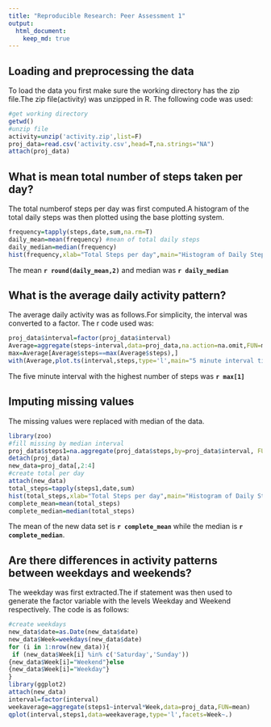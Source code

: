 ```yaml
---
title: "Reproducible Research: Peer Assessment 1"
output: 
  html_document:
    keep_md: true
---
```



## Loading and preprocessing the data
To load the data you first make sure the working directory has the zip file.The zip file(activity) was unzipped in R. The following code was used:
```r
#get working directory
getwd()
#unzip file
activity=unzip('activity.zip',list=F)
proj_data=read.csv('activity.csv',head=T,na.strings="NA")
attach(proj_data)
```


## What is mean total number of steps taken per day?
The total numberof steps per day was first computed.A histogram of the total daily steps was then plotted using the base plotting system.
```r
frequency=tapply(steps,date,sum,na.rm=T)
daily_mean=mean(frequency) #mean of total daily steps
daily_median=median(frequency)
hist(frequency,xlab="Total Steps per day",main="Histogram of Daily Steps")
```

The mean **`r round(daily_mean,2)`** and median was **`r daily_median`**


## What is the average daily activity pattern?
The average daily activity was as follows.For simplicity, the interval was converted to a factor.
The r code used was:
```r
proj_data$interval=factor(proj_data$interval)
Average=aggregate(steps~interval,data=proj_data,na.action=na.omit,FUN=mean)
max=Average[Average$steps==max(Average$steps),]
with(Average,plot.ts(interval,steps,type='l',main="5 minute interval time series"))
```

The five minute interval with the highest number of steps was **`r max[1]`**

## Imputing missing values
The missing values were replaced with median of the data.
```r
library(zoo)
#fill missing by median interval
proj_data$steps1=na.aggregate(proj_data$steps,by=proj_data$interval, FUN=median)
detach(proj_data)
new_data=proj_data[,2:4]
#create total per day
attach(new_data)
total_steps=tapply(steps1,date,sum)
hist(total_steps,xlab="Total Steps per day",main="Histogram of Daily Steps")
complete_mean=mean(total_steps)
complete_median=median(total_steps)
```

The mean of the new data set is **`r complete_mean`** while the median is **`r complete_median`**.

## Are there differences in activity patterns between weekdays and weekends?
The weekday was first extracted.The if statement was then used to generate the factor variable with the levels Weekday and Weekend respectively.
The code is as follows:
```r
#create weekdays
new_data$date=as.Date(new_data$date)
new_data$Week=weekdays(new_data$date)
for (i in 1:nrow(new_data)){
 if (new_data$Week[i] %in% c('Saturday','Sunday'))
{new_data$Week[i]="Weekend"}else
{new_data$Week[i]="Weekday"}
}
library(ggplot2)
attach(new_data)
interval=factor(interval)
weekaverage=aggregate(steps1~interval*Week,data=proj_data,FUN=mean)
qplot(interval,steps1,data=weekaverage,type='l',facets=Week~.)
```
